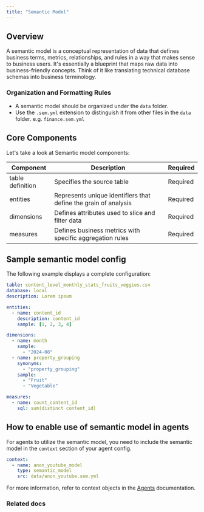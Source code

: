 ```yaml
---
title: "Semantic Model"
---
```


## Overview

A semantic model is a conceptual representation of data that defines business
terms, metrics, relationships, and rules in a way that makes sense to business
users. It's essentially a blueprint that maps raw data into business-friendly
concepts. Think of it like translating technical database schemas into business
terminology.

### Organization and Formatting Rules

- A semantic model should be organized under the `data` folder.
- Use the `.sem.yml` extension to distinguish it from other files in the `data` folder. e.g. `finance.sem.yml`

## Core Components

Let's take a look at Semantic model components:

| Component        | Description                                                     | Required |
| ---------------- | --------------------------------------------------------------- | -------- |
| table definition | Specifies the source table                                      | Required |
| entities         | Represents unique identifiers that define the grain of analysis | Required |
| dimensions       | Defines attributes used to slice and filter data                | Required |
| measures         | Defines business metrics with specific aggregation rules        | Required |

## Sample semantic model config

The following example displays a complete configuration:

```yaml data/anon_youtube.sem.yml
table: content_level_monthly_stats_fruits_veggies.csv
database: local
description: Lorem ipsum

entities:
  - name: content_id
    description: content_id
    sample: [1, 2, 3, 4]

dimensions:
  - name: month
    sample:
      - "2024-08"
  - name: property_grouping
    synonyms:
      - "property_grouping"
    sample:
      - "Fruit"
      - "Vegetable"

measures:
  - name: count_content_id
    sql: sum(distinct content_id)
```

## How to enable use of semantic model in agents

For agents to utilize the semantic model, you need to include the semantic model in the `context` section of your agent config.

```yaml
context:
  - name: anon_youtube_model
    type: semantic_model
    src: data/anon_youtube.sem.yml
```

For more information, refer to context objects in the [Agents](/learn-about-oxy/agents#context) documentation.

### Related docs

<CardGroup cols={2}>
  <Card title="Agents" icon="robot" href="/learn-about-oxy/agents"></Card>
</CardGroup>
